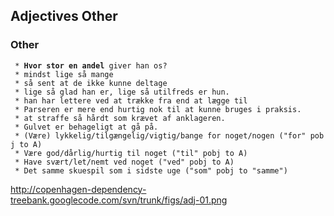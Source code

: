 ==  Adjectives Other ==

=== Other ===

  * '''Hvor stor en andel''' giver han os?
  * mindst lige så mange
  * så sent at de ikke kunne deltage
  * lige så glad han er, lige så utilfreds er hun.
  * han har lettere ved at trække fra end at lægge til
  * Parseren er mere end hurtig nok til at kunne bruges i praksis.
  * at straffe så hårdt som krævet af anklageren.
  * Gulvet er behageligt at gå på.
  * (Være) lykkelig/tilgængelig/vigtig/bange for noget/nogen ("for" pobj to A)
  * Være god/dårlig/hurtig til noget ("til" pobj to A)
  * Have svært/let/nemt ved noget ("ved" pobj to A)
  * Det samme skuespil som i sidste uge ("som" pobj to "samme")

http://copenhagen-dependency-treebank.googlecode.com/svn/trunk/figs/adj-01.png
